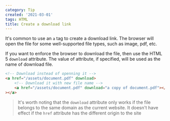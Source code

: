 ```yaml
---
category: Tip
created: '2021-03-01'
tags: HTML
title: Create a download link
---
```


It's common to use an `a` tag to create a download link. The browser will open the file for some well-supported file types, such as image, pdf, etc.

If you want to enforce the browser to download the file, then use the HTML 5 `download` attribute. The value of attribute, if specified, will be used as the name of download file.

```html
<!-- Download instead of openning it -->
<a href="/assets/document.pdf" download>
    <!-- Download it with new file name -->
    <a href="/assets/document.pdf" download="a copy of document.pdf"></a
></a>
```

> It's worth noting that the `download` attribute only works if the file belongs to the same domain as the current website. It doesn't have effect if the `href` attribute has the different origin to the site
